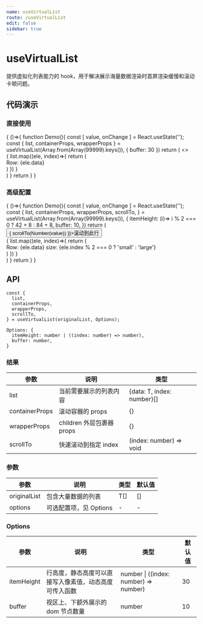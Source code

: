```yaml
---
name: useVirtualList
route: /useVirtualList
edit: false
sidebar: true
---
```



# useVirtualList

提供虚拟化列表能力的 hook，用于解决展示海量数据渲染时首屏渲染缓慢和滚动卡顿问题。

## 代码演示

### 直接使用

<Playground>
{
  ()=>{
    function Demo(){
      const [ value, onChange ] = React.useState('');
      const { list, containerProps, wrapperProps } = useVirtualList(Array.from(Array(99999).keys()), { buffer: 30 })
      return (
        <>
          <div {...containerProps()} style={{ height: '300px', overflow: 'auto' }}>
            <div {...wrapperProps()}>
              {
                list.map((ele, index)=>{
                  return (
                    <div 
                      style={{
                        height: 22,
                        display: 'flex',
                        justifyContent: 'center',
                        alignItems: 'center',
                        border: '1px solid #e8e8e8',
                        marginBottom: 8,
                      }}
                      key={ele.index}
                    >
                      Row: {ele.data}
                    </div>
                  )
                })
              }
            </div>
          </div>
        </>
      )
    }
    return <Demo />
  }
}
</Playground>

### 高级配置

<Playground>
{
  ()=>{
    function Demo(){
      const [ value, onChange ] = React.useState('');
      const {
        list,
        containerProps,
        wrapperProps,
        scrollTo,
      } = useVirtualList(Array.from(Array(99999).keys()), {
        itemHeight: (i)=> i % 2 === 0 ? 42 + 8 : 84 + 8,
        buffer: 10,
      })
      return (
        <div>
          <div style={{ textAlign: 'right' }}>
            <InputNumber min={0} max={99999} placeholder='行数' value={value} onChange={onChange} />
            <Button style={{marginLeft: 8}} onClick={()=>{ scrollTo(Number(value)) }}>滚动到此行</Button>
          </div>
          <div {...containerProps()} style={{ height: '300px', overflow: 'auto' }}>
            <div {...wrapperProps()}>
              {
                list.map((ele, index)=>{
                  return (
                    <div 
                      style={{
                        height: ele.index % 2 === 0 ? 42 : 84,
                        display: 'flex',
                        justifyContent: 'center',
                        alignItems: 'center',
                        border: '1px solid #e8e8e8',
                        marginBottom: 8,
                      }}
                      key={ele.index}
                    >
                      Row: {ele.data} size: {ele.index % 2 === 0 ? 'small' : 'large'}
                    </div>
                  )
                })
              }
            </div>
          </div>
        </div>
      )
    }
    return <Demo />
  }
}
</Playground>

## API

```
const {
  list,
  containerProps,
  wrapperProps,
  scrollTo,
} = useVirtualList(originalList, Options);

Options: {
  itemHeight: number | ((index: number) => number),
  buffer: number,
}
```

### 结果

| 参数     | 说明                                     | 类型       |
|----------|------------------------------------------|------------|
| list  | 当前需要展示的列表内容                             | {data: T, index: number}[]    |
| containerProps     | 滚动容器的 props                             | {}        |
| wrapperProps | children 外层包裹器 props   | {} |
| scrollTo    | 快速滚动到指定 index                          | (index: number) => void        |

### 参数

| 参数    | 说明                                         | 类型                   | 默认值 |
|---------|----------------------------------------------|------------------------|--------|
| originalList | 包含大量数据的列表 | T[] | []      |
| options | 可选配置项，见 Options                       | -                      | -      |


### Options

| 参数 | 说明         | 类型   | 默认值 |
|------|--------------|--------|--------|
| itemHeight | 行高度，静态高度可以直接写入像素值，动态高度可传入函数 | number \| ((index: number) => number) | 30    |
| buffer | 视区上、下额外展示的 dom 节点数量 | number | 10    |